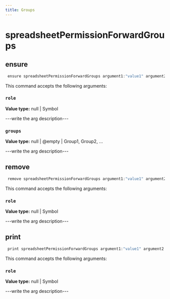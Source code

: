 ```yaml
---
title: Groups
---
```


# spreadsheetPermissionForwardGroups

## ensure

```js filename="Terminal" copy
 ensure spreadsheetPermissionForwardGroups argument1:"value1" argument2:"value2"
```

This command accepts the following arguments:

### `role`
**Value type:** null | Symbol

---write the arg description---

### `groups`
**Value type:** null | @empty | Group1, Group2, ...

---write the arg description---


## remove

```js filename="Terminal" copy
 remove spreadsheetPermissionForwardGroups argument1:"value1" argument2:"value2"
```

This command accepts the following arguments:

### `role`
**Value type:** null | Symbol

---write the arg description---


## print

```js filename="Terminal" copy
 print spreadsheetPermissionForwardGroups argument1:"value1" argument2:"value2"
```

This command accepts the following arguments:

### `role`
**Value type:** null | Symbol

---write the arg description---


